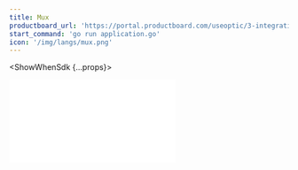 ```yaml
---
title: Mux
productboard_url: 'https://portal.productboard.com/useoptic/3-integrations-board/c/24-mux'
start_command: 'go run application.go'
icon: '/img/langs/mux.png'
---
```



<FrameworksPreflight />

<ShowWhenSdk {...props}>

<iframe
  style={{width: '100%', height: 800}}
  src={frontMatter.productboard_url}
  frameBorder="0"
/>

</ShowWhenSdk>

<ShowWhenProxy {...props}>

<FrameworksProxyMode start_command="./foo" />

### Connect to Optic

Edit the `optic.yml` file created when you ran `api init`. For a proxy, you'll need to define the command to start your API and the port on which Optic should listen. Optic will tell your application to start on a specific port with the `PORT` environment variable. We recommend starting Optic on the port your project listens on today, so all of your consumers, such as tests and local clients, work without any changes.

#### Configuring optic.yml

<CodeBlock className="language-yml" children={`
tasks:
  start:
    command: ${frontMatter.start_command}
    inboundUrl: http://localhost:4000
`.trim()}>
</CodeBlock>

#### Configuring your project

```go title=Before
http.ListenAndServe(":4000", r)
```

```go title=After
port := ":4000"

if os.Getenv("PORT") != "" {
    port = fmt.Sprintf(":%s", os.Getenv("PORT"))
}

http.ListenAndServe(port, r)
```

<br />
<br />

<FrameworksProxyValidate />

<FrameworksMidleware framework={frontMatter.title} />

</ShowWhenProxy>

## Next step: Document your first endpoint

Now Optic is integrated with your API, and you've confirmed traffic is flowing properly. Congratulations! Since you captured some traffic while testing the integration, now is a great time to [document your first endpoint](/document/baseline). 

**Having trouble?** [Open an issue on GitHub](https://github.com/opticdev/optic/issues/new)
